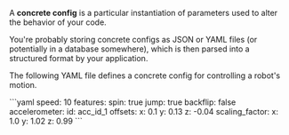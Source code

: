A **concrete config** is a particular instantiation of parameters used to alter the behavior of your code. 

You're probably storing concrete configs as JSON or YAML files (or potentially in a database somewhere), which is then parsed into a structured format by your application. 

The following YAML file defines a concrete config for controlling a robot's motion.

<Accordion title="Concrete Config Example">
```yaml
speed: 10
features:
	spin: true
	jump: true
	backflip: false
accelerometer:
	id: acc_id_1
	offsets:
		x: 0.1
		y: 0.13
		z: -0.04
	scaling_factor:
		x: 1.0
		y: 1.02
		z: 0.99
```
</Accordion>